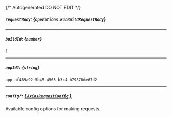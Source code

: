 {/* Autogenerated DO NOT EDIT  */}

##### `requestBody`: *{`operations.RunBuildRequestBody`}*
<Collapsible>
    <RunBuildRequestBody/>
</Collapsible>

---
##### `buildId`: *{`number`}*
`1`

---
##### `appId?`: *{`string`}*
`app-af469a92-5b45-4565-b3c4-b79878de67d2`

---
##### `config?`: [*{ `AxiosRequestConfig` }*](https://axios-http.com/docs/req_config)
Available config options for making requests.


